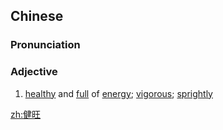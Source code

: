==Chinese==
{{zh-forms}}

===Pronunciation===
{{zh-pron
|m=jiànwàng
|cat=a
}}

===Adjective===
{{zh-adj}}

# [[healthy]] and [[full]] of [[energy]]; [[vigorous]]; [[sprightly]]

[[zh:健旺]]